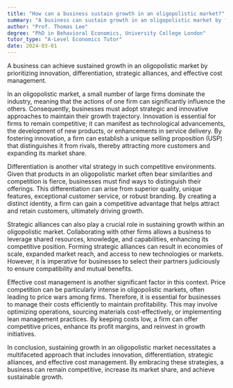 ```yaml
---
title: "How can a business sustain growth in an oligopolistic market?"
summary: "A business can sustain growth in an oligopolistic market by focusing on innovation, differentiation, strategic alliances, and effective cost management."
author: "Prof. Thomas Lee"
degree: "PhD in Behavioral Economics, University College London"
tutor_type: "A-Level Economics Tutor"
date: 2024-03-01
---
```


A business can achieve sustained growth in an oligopolistic market by prioritizing innovation, differentiation, strategic alliances, and effective cost management.

In an oligopolistic market, a small number of large firms dominate the industry, meaning that the actions of one firm can significantly influence the others. Consequently, businesses must adopt strategic and innovative approaches to maintain their growth trajectory. Innovation is essential for firms to remain competitive; it can manifest as technological advancements, the development of new products, or enhancements in service delivery. By fostering innovation, a firm can establish a unique selling proposition (USP) that distinguishes it from rivals, thereby attracting more customers and expanding its market share.

Differentiation is another vital strategy in such competitive environments. Given that products in an oligopolistic market often bear similarities and competition is fierce, businesses must find ways to distinguish their offerings. This differentiation can arise from superior quality, unique features, exceptional customer service, or robust branding. By creating a distinct identity, a firm can gain a competitive advantage that helps attract and retain customers, ultimately driving growth.

Strategic alliances can also play a crucial role in sustaining growth within an oligopolistic market. Collaborating with other firms allows a business to leverage shared resources, knowledge, and capabilities, enhancing its competitive position. Forming strategic alliances can result in economies of scale, expanded market reach, and access to new technologies or markets. However, it is imperative for businesses to select their partners judiciously to ensure compatibility and mutual benefits.

Effective cost management is another significant factor in this context. Price competition can be particularly intense in oligopolistic markets, often leading to price wars among firms. Therefore, it is essential for businesses to manage their costs efficiently to maintain profitability. This may involve optimizing operations, sourcing materials cost-effectively, or implementing lean management practices. By keeping costs low, a firm can offer competitive prices, enhance its profit margins, and reinvest in growth initiatives.

In conclusion, sustaining growth in an oligopolistic market necessitates a multifaceted approach that includes innovation, differentiation, strategic alliances, and effective cost management. By embracing these strategies, a business can remain competitive, increase its market share, and achieve sustainable growth.
    